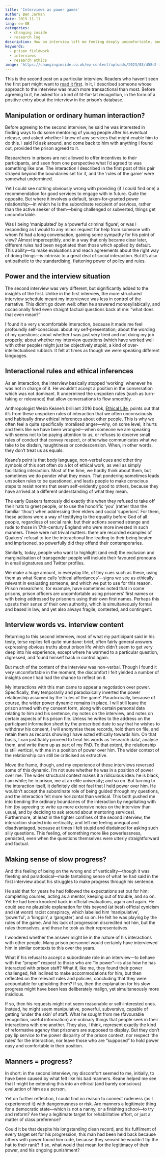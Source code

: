 ```yaml
---
title: 'Interviews as power games'
author: Ben Jarman
date: 2019-11-11
lang: en-GB
categories:
  - changing inside
  - research log
description: How an interview left me feeling deeply uncomfortable, and what this told me that the interviewee might not have
keywords:
  - prison fieldwork
  - interviews
  - research ethics
image: 'https://changinginside.co.uk/wp-content/uploads/2023/03/d58df-interview.jpg'
---
```


This is the second post on a particular interview. Readers who haven't seen the first part might want to [read it first](https://changinginside.co.uk/?p=706). In it, I described someone whose approach to the interview was much more transactional than most. Before agreeing to it, he asked for a kind of tit-for-tat recognition, in the form of a positive entry about the interview in the prison's database.

## Manipulation or ordinary human interaction?

Before agreeing to the second interview, he said he was interested in finding ways to do some mentoring of young people after his eventual release, and asked whether I knew of any services that might enable him to do this. I said I'd ask around, and come back to him with anything I found out, provided the prison agreed to it.

Researchers in prisons are not allowed to offer incentives to their participants, and seen from one perspective what I'd agreed to was something like one. The interaction I described in the first post of this pair strayed beyond the boundaries set for it, and the 'rules of the game' were somewhat undermined.

Yet I could see nothing obviously wrong with providing (if I could find one) a recommendation for good services to engage with in future. Quite the opposite. But where it involves a default, taken-for-granted power relationship---in which he is the subordinate recipient of services, rather than the active seeker of them---being challenged or subverted, things get uncomfortable.

Was I being 'manipulated' by a 'powerful criminal figure', or was I responding as I would to any minor request for help from someone with whom I'd had a long conversation, gaining some sympathy for his point of view? Almost imperceptibly, and in a way that only became clear later, different rules had been negotiated than those which applied by default. This ability---to make evaluations and reach agreements about the right way of doing things---is intrinsic to a great deal of social interaction. But it's also antipathetic to the standardising, flattening power of policy and rules.

## Power and the interview situation

The second interview was very different, but significantly added to the insights of the first. Unlike in the first interview, the more structured interview schedule meant my interviewee was less in control of the narrative. This didn't go down well: often he answered monosyllabically, and occasionally fired even straight factual questions back at me: "what does that even mean?"

I found it a very uncomfortable interaction, because it made me feel profoundly self-conscious: about my self-presentation; about the wording of my questions; about whether I was just very tired and not doing my job properly; about whether my interview questions (which have worked well with other people) might just be objectively stupid, a kind of over-intellectualised rubbish. It felt at times as though we were speaking different languages.

## Interactional rules and ethical inferences

As an interaction, the interview basically stopped 'working' whenever he was not in charge of it. He wouldn't accept a position in the conversation which was not dominant. It undermined the unspoken rules (such as turn-taking or relevance) that allow conversations to flow smoothly.

Anthropologist Webb Keane's brilliant 2016 book, [Ethical Life](https://press.princeton.edu/books/hardcover/9780691167732/ethical-life), points out that it's from these unspoken rules of interaction that we often unconsciously and habitually draw ethical inferences about other people. This is why we often feel a quite specifically moralised anger---why, on some level, it hurts and feels like we have been wronged---when someone we are speaking with seems not to be paying attention to us, or refuses to observe small rules of conduct that convey respect, or otherwise communicates what we take to be disdain, haughtiness or condescension. When, in other words, they don't treat us as equals.

Keane's point is that body language, non-verbal cues and other tiny symbols of this sort often do a lot of ethical work, as well as simply facilitating interaction. Most of the time, we hardly think about them, but sometimes we do ponder what they mean. That pondering sometimes leads unspoken rules to be questioned, and leads people to make conscious steps to resist norms that seem self-evidently good to others, because they have arrived at a different understanding of what they mean.

The early Quakers famously did exactly this when they refused to take off their hats to greet people, or to use the honorific 'you' (rather than the familiar 'thou') when addressing their elders and social 'superiors'. For them, these actions were a way of testifying to the equality before God of all people, regardless of social rank; but their actions seemed strange and rude to those in 17th-century England who were more invested in such manners. These were not trivial matters: there are recorded examples of Quakers' refusal to toe the interactional line leading to their being beaten and imprisoned, so powerfully did they offend their contemporaries.

Similarly, today, people who want to highlight (and end) the exclusion and marginalisation of transgender people will include their favoured pronouns in email signatures and Twitter profiles.

We make a huge amount, in everyday life, of tiny cues such as these, using them as what Keane calls 'ethical affordances'---signs we see as ethically relevant in evaluating someone, and which we put to use for this reason. Prison researchers, for example, have sometimes noted that in some prisons, prison officers are uncomfortable using prisoners' first names or with being addressed by prisoners using their own first names. Perhaps this upsets their sense of their own authority, which is simultaneously formal and based in law, and yet also always fragile, contested, and contingent.

## Interview words vs. interview content

Returning to this second interview, most of what my participant said in his testy, terse replies felt quite mundane: brief, often fairly general answers expressing obvious truths about prison life which didn't seem to get very deep into his experience, except where he warmed to a particular question, digressed, and found himself back in control again.

But much of the content of the interview was non-verbal. Though I found it very uncomfortable in the moment, the discomfort I felt yielded a number of insights once I had had the chance to reflect on it.

My interactions with this man came to appear a negotiation over power. Specifically, they temporarily and paradoxically inverted the power relationship assumed by the 'rules of the game'. Paradoxically, because of course, the wider power dynamic remains in place. I will still leave the prison armed with my consent form, along with certain personal data relating to him and his sentence, my notes on the interview, and notes on certain aspects of his prison file. Unless he writes to the address on the participant information sheet by the prescribed date to say that he wishes to withdraw his consent, I will anonymise these records, hold them on file, and retain them as records showing I have acted ethically towards him. On that basis, I can justifiably proceed to treat his words as 'research data', analyse them, and write them up as part of my PhD. To that extent, the relationship is still vertical, with me in a position of power over him. The wider context of the relationship can still be criticised as extractive.

Move the frame, though, and my experience of these interviews reversed some of this dynamic. I'm not sure whether he was in a position of power over me. The wider structural context makes it a ridiculous idea: he is black, I am white; he in prison, me at an elite university; and so on. But turning to the interaction itself, it definitely did not feel that I held power over him. He wouldn't accept the subordinate role of being guided through my questions, and the interaction felt more horizontal than vertical. This both pushed me into bending the ordinary boundaries of the interaction by negotiating with him (by agreeing to write up more extensive notes on the interview than usual, and by deciding to ask around about mentoring services). Furthermore, at least in the tighter confines of the second interview, the interaction shaded into verticality, and left me feeling unequal and disadvantaged, because at times I felt stupid and disdained for asking such silly questions. This feeling, of something more like powerlessness, persisted, even when the questions themselves were utterly straightforward and factual.

## Making sense of slow progress?

And this feeling of being on the wrong end of verticality---though it was fleeting and paradoxical---made tantalising sense of what he had said in the first interview about his struggles to make progress through his sentence.

He said that for years he had followed the expectations set out for him: completing courses, acting as a mentor, keeping out of trouble, and so on. Yet he had been knocked back in official evaluations, again and again. He could see no plausible explanation for this beyond (at best) official cynicism and (at worst) racist conspiracy, which labelled him 'manipulative', 'powerful', a 'kingpin', a 'gangster', and so on. He felt he was playing by the rules of the game. And his lack of progression discredited not him, but the rules themselves, and those he took as their representatives.

I wondered whether the answer might lie in the nature of his interactions with other people. Many prison personnel would certainly have interviewed him in similar contexts to this over the years.

What if his refusal to accept a subordinate role in an interview---to behave with the "proper" respect to those who are "in power"---is also how he has interacted with prison staff? What if, like me, they found their power challenged, felt inclined to make accommodations for him, but then reflected on the relevant rules and policies, concluding that they were accountable for upholding them? If so, then the explanation for his slow progress might have been less deliberately malign, yet simultaneously more insidious.

If so, then his requests might not seem reasonable or self-interested ones. Instead, he might seem manipulative, powerful, subversive, capable of getting 'under the skin' of staff. What he sought from me (favourable recognition, useful information) are ordinary things that people seek in their interactions with one another. They also, I think, represent exactly the kind of reformative agency that prisoners are supposed to display. But they don't pay lip service to the power disparity of the prison context, nor respect 'the rules' for the interaction, nor leave those who are "supposed" to hold power easy and comfortable in their position.

## Manners = progress?

In short: in the second interview, my discomfort seemed to me, initially, to have been caused by what felt like his bad manners. Keane helped me see that I might be extending this into an ethical (and barely conscious) evaluation of him as a person.

Yet on further reflection, I could find no reason to connect rudeness (as I experienced it) with dangerousness or risk. Are manners a legitimate thing for a democratic state---which is not a nanny, or a finishing school---to try and reform? Are they a legitimate target for rehabilitative effort, or just a matter of class preference?

Could it be that despite his longstanding clean record, and his fulfilment of every target set for his progression, this man had been held back because others with power found him rude, because they sensed he wouldn't tip the hat to their rank? If so, what would that mean for the legitimacy of their power, and his ongoing punishment?
